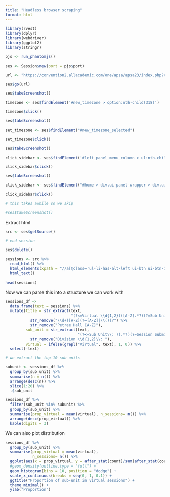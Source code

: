 ---
title: "Headless browser scraping"
format: html
---


```{r}
library(rvest)
library(dplyr)
library(webdriver)
library(ggplot2)
library(stringr)

```


```{r}

pjs <- run_phantomjs()

ses <- Session$new(port = pjs$port)

url <- "https://convention2.allacademic.com/one/apsa/apsa23/index.php?cmd=Online+Program+View+Selected+Session+Type+Submissions&selected_session_type_id=11476&program_focus=browse_by_session_type_submissions&PHPSESSID=f61sfq1tti3bp1kl0uk1bg5q80"

ses$go(url)

ses$takeScreenshot()

```


```{r}

timezone <- ses$findElement('#new_timezone > option:nth-child(318)')

timezone$click()

ses$takeScreenshot()

```


```{r}

set_timezone <- ses$findElement("#new_timezone_selected")

set_timezone$click()

ses$takeScreenshot()

```

```{r}

click_sidebar <- ses$findElement('#left_panel_menu_column > ul:nth-child(1) > li:nth-child(8) > a')

click_sidebar$click()

ses$takeScreenshot()

```

```{r}

click_sidebar <- ses$findElement("#home > div.ui-panel-wrapper > div.ui-content.ui-body-a > div.undefined > div > ul > li:nth-child(4) > a")

click_sidebar$click()

# this takes awhile so we skip

#ses$takeScreenshot()

```

Extract html

```{r}

src <- ses$getSource()

# end session

ses$delete()

sessions <- src %>% 
  read_html() %>% 
  html_elements(xpath = "//a[@class='ul-li-has-alt-left ui-btn ui-btn-icon-right ui-icon-carat-r']") %>% 
  html_text()

head(sessions)

```

Now we can parse this into a structure we can work with

```{r}

sessions_df <- 
  data.frame(text = sessions) %>% 
  mutate(title = str_extract(text,
                             "(?<=Virtual \\d{1,2})([A-Z].*?)(?=Sub Unit\\:)|(?<=LACC, )(.*?)(?=Sub Unit\\:)") %>% 
           str_remove("\\d+([A-Z](?=[A-Z]|\\())?") %>% 
           str_remove("Petree Hall [A-Z]"),
         sub_unit = str_extract(text,
                                "(?<=Sub Unit\\: )(.*?)(?=Session Submission)") %>% 
           str_remove("Division \\d{1,2}\\: "),
         virtual = ifelse(grepl("Virtual", text), 1, 0)) %>% 
  select(-text) 

# we extract the top 10 sub units

subunit <- sessions_df %>% 
  group_by(sub_unit) %>% 
  summarise(n = n()) %>% 
  arrange(desc(n)) %>% 
  slice(1:20) %>% 
  .$sub_unit

sessions_df %>% 
  filter(sub_unit %in% subunit) %>% 
  group_by(sub_unit) %>% 
  summarise(prop_virtual = mean(virtual), n_sessions= n()) %>% 
  arrange(desc(prop_virtual)) %>% 
  kable(digits = 3)

```

We can also plot distribution

```{r}

sessions_df %>% 
  group_by(sub_unit) %>% 
  summarise(prop_virtual = mean(virtual), 
            n_sessions= n()) %>% 
  ggplot(aes(x = prop_virtual, y = after_stat(count)/sum(after_stat(count)))) +
  #geom_density(outline.type = "full") +
  geom_histogram(bins = 10, position = "dodge") +
  scale_x_continuous(breaks = seq(0, 1, 0.1)) +
  ggtitle("Proportion of sub-unit in virtual sessions") +
  theme_minimal() +
  ylab("Proportion")
  


```
